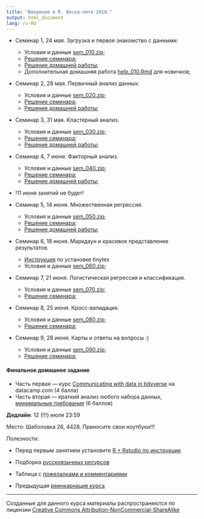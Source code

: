 ```yaml
---
title: "Введение в R. Весна-лето 2018."
output: html_document
lang: ru-RU
---
```


* Семинар 1, 24 мая. Загрузка и первое знакомство с данными:

    - Условия и данные [sem_010.zip](https://github.com/bdemeshev/r_intro_2/raw/master/archives/sem_010.zip);
    - [Решение семинара](http://bdemeshev.github.io/r_intro_2/seminar_010_solved.html);
    - [Решение домашней работы](http://bdemeshev.github.io/r_intro_2/hw_010_solutions.html);
    - Дополнительная домашняя работа [help_010.Rmd](http://bdemeshev.github.io/r_intro_2/help_010.Rmd) для новичков;

* Семинар 2, 28 мая. Первичный анализ данных:

    - Условия и данные [sem_020.zip](https://github.com/bdemeshev/r_intro_2/raw/master/archives/sem_020.zip);
    - [Решение семинара](http://bdemeshev.github.io/r_intro_2/seminar_020_solved.html);
    - [Решение домашней работы](http://bdemeshev.github.io/r_intro_2/hw_020_solutions.html);

* Семинар 3, 31 мая. Кластерный анализ.

    - Условия и данные [sem_030.zip](https://github.com/bdemeshev/r_intro_2/raw/master/archives/sem_030.zip);
    - [Решение семинара](http://bdemeshev.github.io/r_intro_2/seminar_030_solved.html);
    - [Решение домашней работы](http://bdemeshev.github.io/r_intro_2/hw_030_solutions.html);


* Семинар 4, 7 июня. Факторный анализ.

    - Условия и данные [sem_040.zip](https://github.com/bdemeshev/r_intro_2/raw/master/archives/sem_040.zip);
    - [Решение семинара](http://bdemeshev.github.io/r_intro_2/seminar_040_solved.html);
    - [Решение домашней работы](http://bdemeshev.github.io/r_intro_2/hw_040_solutions.html);

* !11 июня занятий не будет!

* Семинар 5, 14 июня. Множественная регрессия.

    - Условия и данные [sem_050.zip](https://github.com/bdemeshev/r_intro_2/raw/master/archives/sem_050.zip);
    - [Решение семинара](http://bdemeshev.github.io/r_intro_2/seminar_050_solved.html);
    - [Решение домашней работы](http://bdemeshev.github.io/r_intro_2/hw_050_solutions.html);

* Семинар 6, 18 июня. Маркдаун и красивое представление результатов.

    - [Инструкция](https://bdemeshev.github.io/installation/tinytex/tinytex.html) по установке tinytex
    - Условия и данные [sem_060.zip](https://github.com/bdemeshev/r_intro_2/raw/master/archives/sem_060.zip);

* Семинар 7, 21 июня. Логистическая регрессия и классификация.

    - Условия и данные [sem_070.zip](https://github.com/bdemeshev/r_intro_2/raw/master/archives/sem_070.zip);
    - [Решение семинара](http://bdemeshev.github.io/r_intro_2/seminar_070_solved.html);

* Семинар 8, 25 июня. Кросс-валидация.

    - Условия и данные [sem_080.zip](https://github.com/bdemeshev/r_intro_2/raw/master/archives/sem_080.zip);
    - [Решение семинара](http://bdemeshev.github.io/r_intro_2/seminar_080_solved.html);

* Семинар 9, 28 июня. Карты и ответы на вопросы :)

    - Условия и данные [sem_090.zip](https://github.com/bdemeshev/r_intro_2/raw/master/archives/sem_090.zip);
    - [Решение семинара](http://bdemeshev.github.io/r_intro_2/seminar_090_solved.html);
    

#### Финальное домашнее задание

* Часть первая — курс [Communicating with data in tidyverse](https://www.datacamp.com/courses/communicating-with-data-in-the-tidyverse) на datacamp.com (4 балла)
* Часть вторая — краткий анализ любого набора данных, [минимальные требования](http://bdemeshev.github.io/r_intro_2/hw_final.html) (6 баллов)

**Дедлайн**: 12 (!!!) июля 23:59


Место: Шаболовка 26, 4428. Приносите свои ноутбуки!!!


Полезности:

* Перед первым занятием установите [R + Rstudio по инструкции](http://bdemeshev.github.io/installation/r/R_installation.html)

* Подборка [русскоязычных ресурсов](https://github.com/bdemeshev/r_links)
* Таблица с [пожелалками и комментариями](http://docs.google.com/spreadsheets/d/15NOsoa23Cr56NzEi1AXf9ZmPHkCScq8cu35rf-selkk/edit)
* Предыдущая [реинкарнация курса](http://bdemeshev.github.io/r_socio_hse/)



<!--
это мы скроем, чтобы народ не пугался
* [stan / rstan](http://bdemeshev.github.io/installation/r_stan/r_stan_installation.html)
* [Atom](https://atom.io/)
* [Texlive](https://www.tug.org/texlive/)
* [Anaconda](https://www.continuum.io/downloads)
-->






-------
Созданные для данного курса материалы распространяются по лицензии [Creative Commons Attribution-NonCommercial-ShareAlike](http://creativecommons.org/licenses/by-nc-sa/3.0/deed.ru)
